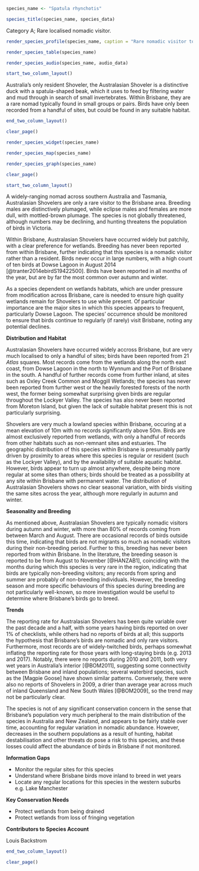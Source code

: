 ```r
species_name <- "Spatula rhynchotis"
```

```r
species_title(species_name, species_data)
```

Category A; Rare localised nomadic visitor.

```r
render_species_profile(species_name, caption = "Rare nomadic visitor to waterways and lakes across the city during autumn and winter. Occurrence fluctuates year-to-year, likely as a result of conditions further inland where this species is more common. Not of conservation concern. Photo by Louis Backstrom, Kedron Brook Wetlands, 6 Jun 2018")
```

```r
render_species_table(species_name)
```

```r
render_species_audio(species_name, audio_data)
```

```r
start_two_column_layout()
```

Australia's only resident Shoveler, the Australasian Shoveler is a distinctive duck with a spatula-shaped beak, which it uses to feed by filtering water and mud through in search of small invertebrates. Within Brisbane, they are a rare nomad typically found in small groups or pairs. Birds have only been recorded from a handful of sites, but could be found in any suitable habitat.

```r
end_two_column_layout()
```

```r
clear_page()
```

```r
render_species_widget(species_name)
```

```r
render_species_map(species_name)
```

```r
render_species_graph(species_name)
```

```r
clear_page()
```

```r
start_two_column_layout()
```

A widely-ranging nomad across southern Australia and Tasmania, Australasian Shovelers are only a rare visitor to the Brisbane area. Breeding males are distinctively plumaged, while eclipse males and females are more dull, with mottled-brown plumage. The species is not globally threatened, although numbers may be declining, and hunting threatens the population of birds in Victoria.

Within Brisbane, Australasian Shovelers have occurred widely but patchily, with a clear preference for wetlands. Breeding has never been reported from within Brisbane, further indicating that this species is a nomadic visitor rather than a resident. Birds never occur in large numbers, with a high count of ten birds at Dowse Lagoon in August 2014 [@tranter2014ebirdS19422500]. Birds have been reported in all months of the year, but are by far the most common over autumn and winter.

As a species dependent on wetlands habitats, which are under pressure from modification across Brisbane, care is needed to ensure high quality wetlands remain for Shovelers to use while present. Of particular importance are the major sites in which this species appears to frequent, particularly Dowse Lagoon. The species' occurrence should be monitored to ensure that birds continue to regularly (if rarely) visit Brisbane, noting any potential declines.

**Distribution and Habitat**

Australasian Shovelers have occurred widely accross Brisbane, but are very much localised to only a handful of sites; birds have been reported from 21 _Atlas_ squares. Most records come from the wetlands along the north east coast, from Dowse Lagoon in the north to Wynnum and the Port of Brisbane in the south. A handful of further records come from further inland, at sites such as Oxley Creek Common and Moggill Wetlands; the species has never been reported from further west or the heavily forested forests of the north west, the former being somewhat surprising given birds are regular throughout the Lockyer Valley. The species has also never been reported from Moreton Island, but given the lack of suitable habitat present this is not particularly surprising.

Shovelers are very much a lowland species within Brisbane, occuring at a mean elevation of 10m with no records significantly above 50m. Birds are almost exclusively reported from wetlands, with only a handful of records from other habitats such as non-remnant sites and estuaries. The geographic distribution of this species within Brisbane is presumably partly driven by proximity to areas where this species is regular or resident (such as the Lockyer Valley), and by the availability of suitable aquatic habitat. However, birds appear to turn up almost anywhere, despite being more regular at some sites than others; birds should be treated as a possibility at any site within Brisbane with permanent water. The distribution of Australasian Shovelers shows no clear seasonal variation, with birds visiting the same sites across the year, although more regularly in autumn and winter.

**Seasonality and Breeding**

As mentioned above, Australasian Shovelers are typically nomadic visitors during autumn and winter, with more than 80% of records coming from between March and August. There are occasional records of birds outside this time, indicating that birds are not migrants so much as nomadic visitors during their non-breeding period. Further to this, breeding has never been reported from within Brisbane. In the literature, the breeding season is reported to be from August to November [@HANZAB1], coinciding with the months during which this species is very rare in the region, indicating that birds are typically non-breeding visitors; any records from spring and summer are probably of non-breeding individuals. However, the breeding season and more specific behaviours of this species during breeding are not particularly well-known, so more investigation would be useful to determine where Brisbane's birds go to breed.

**Trends**

The reporting rate for Australasian Shovelers has been quite variable over the past decade and a half, with some years having birds reported on over 1% of checklists, while others had no reports of birds at all; this supports the hypothesis that Brisbane's birds are nomadic and only rare visitors. Furthermore, most records are of widely-twitched birds, perhaps somewhat inflating the reporting rate for those years with long-staying birds (e.g. 2013 and 2017). Notably, there were no reports during 2010 and 2011, both very wet years in Australia’s interior [@BOM2011], suggesting some connectivity between Brisbane and inland populations; several waterbird species, such as the [Magpie Goose] have shown similar patterns. Conversely, there were also no reports of Shovelers in 2009, a drier than average year across much of inland Queensland and New South Wales [@BOM2009], so the trend may not be particularly clear.

The species is not of any significant conservation concern in the sense that Brisbane’s population very much peripheral to the main distribution of the species in Australia and New Zealand, and appears to be fairly stable over time, accounting for regular variation in nomadic abundance. However, decreases in the southern populations as a result of hunting, habitat destabilisation and other threats do pose a risk to this species, and these losses could affect the abundance of birds in Brisbane if not monitored.

**Information Gaps**

- Monitor the regular sites for this species
- Understand where Brisbane birds move inland to breed in wet years
- Locate any regular locations for this species in the western suburbs e.g. Lake Manchester

**Key Conservation Needs**

- Protect wetlands from being drained
- Protect wetlands from loss of fringing vegetation

**Contributors to Species Account**

Louis Backstrom


```r
end_two_column_layout()
```

```r
clear_page()
```
